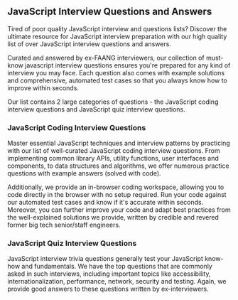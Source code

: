 ## JavaScript Interview Questions and Answers

Tired of poor quality JavaScript interview and questions lists? Discover the ultimate resource for JavaScript interview preparation with our high quality list of over <QuestionsCount /> JavaScript interview questions and answers.

Curated and answered by ex-FAANG interviewers, our collection of must-know javascript interview questions ensures you're prepared for any kind of interview you may face. Each question also comes with example solutions and comprehensive, automated test cases so that you always know how to improve within seconds.

Our list contains 2 large categories of questions - the JavaScript coding interview questions and JavaScript quiz interview questions.

### JavaScript Coding Interview Questions

Master essential JavaScript techniques and interview patterns by practicing with our list of well-curated JavaScript coding interview questions. From implementing common library APIs, utility functions, user interfaces and components, to data structures and algorithms, we offer numerous practice questions with example answers (solved with code).

Additionally, we provide an in-browser coding workspace, allowing you to code directly in the browser with no setup required. Run your code against our automated test cases and know if it's accurate within seconds. Moreover, you can further improve your code and adapt best practices from the well-explained solutions we provide, written by credible and revered former big tech senior/staff engineers.

### JavaScript Quiz Interview Questions

JavaScript interview trivia questions generally test your JavaScript know-how and fundamentals. We have the top <QuizQuestionsCount /> questions that are commonly asked in such interviews, including important topics like accessibility, internationalization, performance, network, security and testing. Again, we provide good answers to these questions written by ex-interviewers.
